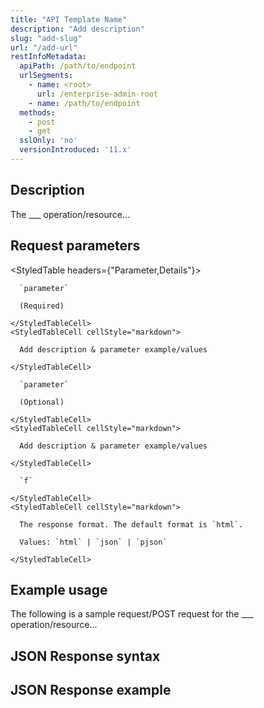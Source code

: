 ```yaml
---
title: "API Template Name"
description: "Add description"
slug: "add-slug"
url: "/add-url"
restInfoMetadata:
  apiPath: /path/to/endpoint
  urlSegments:
    - name: <root>
      url: /enterprise-admin-root
    - name: /path/to/endpoint
  methods:
    - post
    - get
  sslOnly: 'no'
  versionIntroduced: '11.x'
---
```


<!-- Replace the default properties in the front matter with information specific to the endpoint you're documenting -->

## Description

The ___ operation/resource...

## Request parameters
<!-- Replace the parameter name & description placeholders. Add in additional rows/delete unneeded roles. Specify if parameter is optional or required -->

<StyledTable headers={"Parameter,Details"}>
  <StyledTableRow>
    <StyledTableCell cellStyle="markdown">

      `parameter`

      (Required)

    </StyledTableCell>
    <StyledTableCell cellStyle="markdown">

      Add description & parameter example/values

    </StyledTableCell>
  </StyledTableRow>
  <StyledTableRow>
    <StyledTableCell cellStyle="markdown">

      `parameter`
      
      (Optional)

    </StyledTableCell>
    <StyledTableCell cellStyle="markdown">

      Add description & parameter example/values

    </StyledTableCell>
  </StyledTableRow>
  <StyledTableRow>
    <StyledTableCell cellStyle="markdown">

      `f`

    </StyledTableCell>
    <StyledTableCell cellStyle="markdown">

      The response format. The default format is `html`.

      Values: `html` | `json` | `pjson`

    </StyledTableCell>
  </StyledTableRow>
</StyledTable>

## Example usage

<!-- Add an example usage that matches the request type the endpoint supports. Examples should be complete, full requests, and should be in codeblocks -->

The following is a sample request/POST request for the ___ operation/resource...

## JSON Response syntax
<!-- Add a JSON syntax, if needed, in a codeblock -->

## JSON Response example
<!-- Add a JSON example in codeblock. Always needed unless response format does not support JSON/PJSON -->
